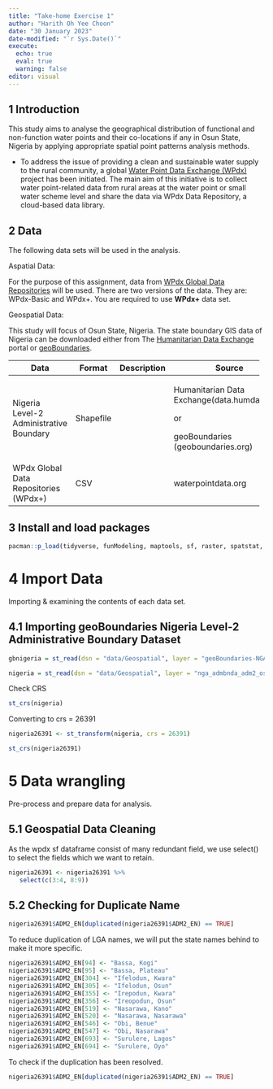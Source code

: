 ```yaml
---
title: "Take-home Exercise 1"
author: "Harith Oh Yee Choon"
date: "30 January 2023"
date-modified: "`r Sys.Date()`"
execute: 
  echo: true
  eval: true
  warning: false
editor: visual
---
```


## 1 Introduction

This study aims to analyse the geographical distribution of functional and non-function water points and their co-locations if any in Osun State, Nigeria by applying appropriate spatial point patterns analysis methods.

-   To address the issue of providing a clean and sustainable water supply to the rural community, a global [Water Point Data Exchange (WPdx)](https://www.waterpointdata.org/about/) project has been initiated. The main aim of this initiative is to collect water point-related data from rural areas at the water point or small water scheme level and share the data via WPdx Data Repository, a cloud-based data library.

## 2 Data

The following data sets will be used in the analysis.

Aspatial Data:

For the purpose of this assignment, data from [WPdx Global Data Repositories](https://www.waterpointdata.org/access-data/) will be used. There are two versions of the data. They are: WPdx-Basic and WPdx+. You are required to use **WPdx+** data set.

Geospatial Data:

This study will focus of Osun State, Nigeria. The state boundary GIS data of Nigeria can be downloaded either from The [Humanitarian Data Exchange](https://data.humdata.org/) portal or [geoBoundaries](https://www.geoboundaries.org/).

+-----------------------------------------+------------+-------------+----------------------------------------------+
| Data                                    | Format     | Description | Source                                       |
+=========================================+============+=============+==============================================+
| Nigeria Level-2 Administrative Boundary | Shapefile  |             | Humanitarian Data Exchange(data.humdata.org) |
|                                         |            |             |                                              |
|                                         |            |             | or                                           |
|                                         |            |             |                                              |
|                                         |            |             | geoBoundaries (geoboundaries.org)            |
+-----------------------------------------+------------+-------------+----------------------------------------------+
| WPdx Global Data Repositories (WPdx+)   | CSV        |             | waterpointdata.org                           |
+-----------------------------------------+------------+-------------+----------------------------------------------+

## 3 Install and load packages

```r
pacman::p_load(tidyverse, funModeling, maptools, sf, raster, spatstat, tmap)
```

# 4 Import Data

Importing & examining the contents of each data set.

## 4.1 Importing geoBoundaries Nigeria Level-2 Administrative Boundary Dataset

```r
gbnigeria = st_read(dsn = "data/Geospatial", layer = "geoBoundaries-NGA-ADM2")
```

```r
nigeria = st_read(dsn = "data/Geospatial", layer = "nga_admbnda_adm2_osgof_20190417")

```

Check CRS

```r
st_crs(nigeria)
```

Converting to crs = 26391

```r
nigeria26391 <- st_transform(nigeria, crs = 26391)
```

```r
st_crs(nigeria26391)
```

# 5 Data wrangling

Pre-process and prepare data for analysis.

## 5.1 Geospatial Data Cleaning

As the wpdx sf dataframe consist of many redundant field, we use select() to select the fields which we want to retain.

```r
nigeria26391 <- nigeria26391 %>%
   select(c(3:4, 8:9))
```

## 5.2 Checking for Duplicate Name

```r
nigeria26391$ADM2_EN[duplicated(nigeria26391$ADM2_EN) == TRUE]
```

To reduce duplication of LGA names, we will put the state names behind to make it more specific.

```r
nigeria26391$ADM2_EN[94] <- "Bassa, Kogi"
nigeria26391$ADM2_EN[95] <- "Bassa, Plateau"
nigeria26391$ADM2_EN[304] <- "Ifelodun, Kwara"
nigeria26391$ADM2_EN[305] <- "Ifelodun, Osun"
nigeria26391$ADM2_EN[355] <- "Irepodun, Kwara"
nigeria26391$ADM2_EN[356] <- "Ireopodun, Osun"
nigeria26391$ADM2_EN[519] <- "Nasarawa, Kano"
nigeria26391$ADM2_EN[520] <- "Nasarawa, Nasarawa"
nigeria26391$ADM2_EN[546] <- "Obi, Benue"
nigeria26391$ADM2_EN[547] <- "Obi, Nasarawa"
nigeria26391$ADM2_EN[693] <- "Surulere, Lagos"
nigeria26391$ADM2_EN[694] <- "Surulere, Oyo"
```

To check if the duplication has been resolved.

```r
nigeria26391$ADM2_EN[duplicated(nigeria26391$ADM2_EN) == TRUE]
```
